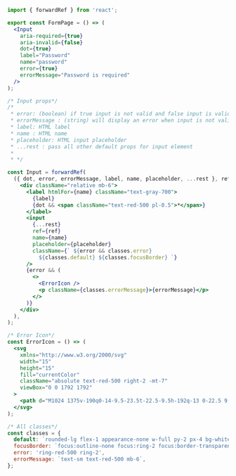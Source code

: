 ```jsx
import { forwardRef } from 'react';

export const FormPage = () => (
  <Input
    aria-required={true}
    aria-invalid={false}
    dot={true}
    label="Password"
    name="password"
    error={true}
    errorMessage="Password is required"
  />
);

/* Input props*/
/*
 * error: (boolean) if true input is not valid and false input is valid
 * errorMessage : (string) will display an error when input is not valid
 * label: HTML label
 * name : HTML name
 * placeholder: HTML input placeholder
 * ...rest : pass all other default props for input element
 *
 * */

const Input = forwardRef(
  ({ dot, error, errorMessage, label, name, placeholder, ...rest }, ref) => (
    <div className="relative mb-6">
      <label htmlFor={name} className="text-gray-700">
        {label}
        {dot && <span className="text-red-500 pl-0.5">*</span>}
      </label>
      <input
        {...rest}
        ref={ref}
        name={name}
        placeholder={placeholder}
        className={` ${error && classes.error}
          ${classes.default} ${classes.focusBorder} `}
      />
      {error && (
        <>
          <ErrorIcon />
          <p className={classes.errorMessage}>{errorMessage}</p>
        </>
      )}
    </div>
  ),
);

/* Error Icon*/
const ErrorIcon = () => (
  <svg
    xmlns="http://www.w3.org/2000/svg"
    width="15"
    height="15"
    fill="currentColor"
    className="absolute text-red-500 right-2 -mt-7"
    viewBox="0 0 1792 1792"
  >
    <path d="M1024 1375v-190q0-14-9.5-23.5t-22.5-9.5h-192q-13 0-22.5 9.5t-9.5 23.5v190q0 14 9.5 23.5t22.5 9.5h192q13 0 22.5-9.5t9.5-23.5zm-2-374l18-459q0-12-10-19-13-11-24-11h-220q-11 0-24 11-10 7-10 21l17 457q0 10 10 16.5t24 6.5h185q14 0 23.5-6.5t10.5-16.5zm-14-934l768 1408q35 63-2 126-17 29-46.5 46t-63.5 17h-1536q-34 0-63.5-17t-46.5-46q-37-63-2-126l768-1408q17-31 47-49t65-18 65 18 47 49z" />
  </svg>
);

/* All classes*/
const classes = {
  default: `rounded-lg flex-1 appearance-none w-full py-2 px-4 bg-white text-gray-700 placeholder-gray-400 shadow-sm text-base `,
  focusBorder: `focus:outline-none focus:ring-2 focus:border-transparent border border-gray-300 border-transparent`,
  error: 'ring-red-500 ring-2',
  errorMessage: `text-sm text-red-500 mb-6`,
};
```
